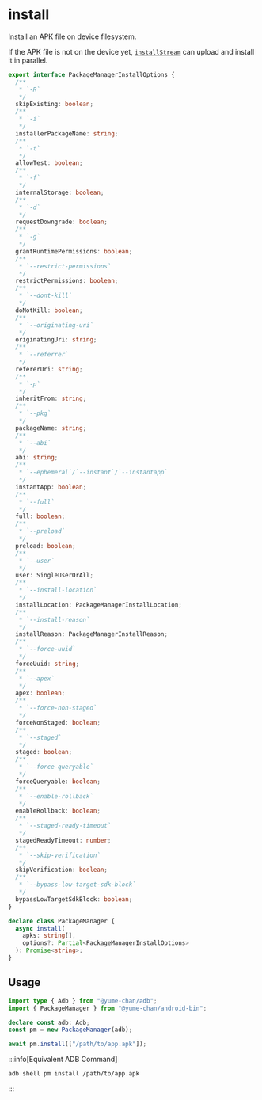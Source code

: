 # install

Install an APK file on device filesystem.

If the APK file is not on the device yet, [`installStream`](./install-stream.mdx) can upload and install it in parallel.

```ts showLineNumbers
export interface PackageManagerInstallOptions {
  /**
   * `-R`
   */
  skipExisting: boolean;
  /**
   * `-i`
   */
  installerPackageName: string;
  /**
   * `-t`
   */
  allowTest: boolean;
  /**
   * `-f`
   */
  internalStorage: boolean;
  /**
   * `-d`
   */
  requestDowngrade: boolean;
  /**
   * `-g`
   */
  grantRuntimePermissions: boolean;
  /**
   * `--restrict-permissions`
   */
  restrictPermissions: boolean;
  /**
   * `--dont-kill`
   */
  doNotKill: boolean;
  /**
   * `--originating-uri`
   */
  originatingUri: string;
  /**
   * `--referrer`
   */
  refererUri: string;
  /**
   * `-p`
   */
  inheritFrom: string;
  /**
   * `--pkg`
   */
  packageName: string;
  /**
   * `--abi`
   */
  abi: string;
  /**
   * `--ephemeral`/`--instant`/`--instantapp`
   */
  instantApp: boolean;
  /**
   * `--full`
   */
  full: boolean;
  /**
   * `--preload`
   */
  preload: boolean;
  /**
   * `--user`
   */
  user: SingleUserOrAll;
  /**
   * `--install-location`
   */
  installLocation: PackageManagerInstallLocation;
  /**
   * `--install-reason`
   */
  installReason: PackageManagerInstallReason;
  /**
   * `--force-uuid`
   */
  forceUuid: string;
  /**
   * `--apex`
   */
  apex: boolean;
  /**
   * `--force-non-staged`
   */
  forceNonStaged: boolean;
  /**
   * `--staged`
   */
  staged: boolean;
  /**
   * `--force-queryable`
   */
  forceQueryable: boolean;
  /**
   * `--enable-rollback`
   */
  enableRollback: boolean;
  /**
   * `--staged-ready-timeout`
   */
  stagedReadyTimeout: number;
  /**
   * `--skip-verification`
   */
  skipVerification: boolean;
  /**
   * `--bypass-low-target-sdk-block`
   */
  bypassLowTargetSdkBlock: boolean;
}

declare class PackageManager {
  async install(
    apks: string[],
    options?: Partial<PackageManagerInstallOptions>
  ): Promise<string>;
}
```

## Usage

```ts transpile
import type { Adb } from "@yume-chan/adb";
import { PackageManager } from "@yume-chan/android-bin";

declare const adb: Adb;
const pm = new PackageManager(adb);

await pm.install(["/path/to/app.apk"]);
```

:::info[Equivalent ADB Command]

```sh
adb shell pm install /path/to/app.apk
```

:::
